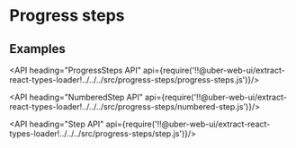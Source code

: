 <!--
Copyright (c) 2018 Uber Technologies, Inc.

This source code is licensed under the MIT license found in the
LICENSE file in the root directory of this source tree.
-->




# Progress steps

## Examples

<Example title="Progress Steps Dotted Usage" path="examples/progress-steps/dotted.js">
  <ProgressStepsDotted />
</Example>

<Example title="Progress Steps Numbered Usage" path="examples/progress-steps/numbered.js">
  <ProgressStepsNumbered />
</Example>

<API heading="ProgressSteps API" api={require('!!@uber-web-ui/extract-react-types-loader!../../../src/progress-steps/progress-steps.js')}/>

<API heading="NumberedStep API" api={require('!!@uber-web-ui/extract-react-types-loader!../../../src/progress-steps/numbered-step.js')}/>

<API heading="Step API" api={require('!!@uber-web-ui/extract-react-types-loader!../../../src/progress-steps/step.js')}/>

